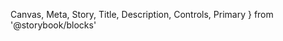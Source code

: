   Canvas,
  Meta,
  Story,
  Title,
  Description,
  Controls,
  Primary
} from '@storybook/blocks'



<Meta of={DividerStories} />

<Title />

- [Overview](#overview)
- [Props](#props)
- [Configuration options](#configuration-options)
- [Use cases and examples](#use-cases-and-examples)
- [Related Components](#related-components)

<Heading>
  ## Overview
  <Description />
</Heading>
<Primary />

## Props

<Controls />

## Configuration Options

### Horizontal

<Canvas>
  <Story of={DividerStories.Horizontal} />
</Canvas>

### Vertical

<Canvas>
  <Story of={DividerStories.Vertical} />
</Canvas>

## Use cases and examples

- Dividers should be used to provide a clear, visual separation between objects.
- Sometimes, dividers are applied in figma as a single stroke. Designers should ALWAYS apply that single stroke to the outside of the object and call out that the stroke is being used as a divider.
- Dividers are 1 px rectangles and therefore can sometimes fall off our 4px grid, but dividers should maintain our grid in terms of height and width.

## Related components

<RelatedComponents componentNames={['Box', 'Flex']} />
